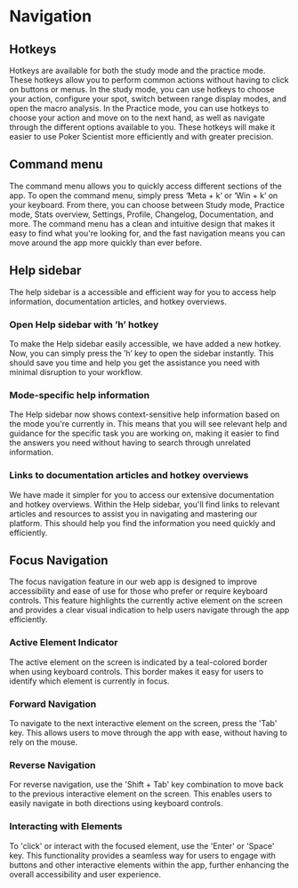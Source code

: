 
# Navigation

## Hotkeys

Hotkeys are available for both the study mode and the practice mode. These hotkeys allow you to perform common actions without having to click on buttons or menus. In the study mode, you can use hotkeys to choose your action, configure your spot, switch between range display modes, and open the macro analysis. In the Practice mode, you can use hotkeys to choose your action and move on to the next hand, as well as navigate through the different options available to you. These hotkeys will make it easier to use Poker Scientist more efficiently and with greater precision.

## Command menu

The command menu allows you to quickly access different sections of the app. To open the command menu, simply press ‘Meta + k‘ or ‘Win + k‘ on your keyboard. From there, you can choose between Study mode, Practice mode, Stats overview, Settings, Profile, Changelog, Documentation, and more. The command menu has a clean and intuitive design that makes it easy to find what you're looking for, and the fast navigation means you can move around the app more quickly than ever before.

<CommandMenu />

## Help sidebar

The help sidebar is a accessible and efficient way for you to access help information, documentation articles, and hotkey overviews.

<HelpSidebar />

### Open Help sidebar with ’h’ hotkey

To make the Help sidebar easily accessible, we have added a new hotkey. Now, you can simply press the ’h’ key to open the sidebar instantly. This should save you time and help you get the assistance you need with minimal disruption to your workflow.

### Mode-specific help information

The Help sidebar now shows context-sensitive help information based on the mode you're currently in. This means that you will see relevant help and guidance for the specific task you are working on, making it easier to find the answers you need without having to search through unrelated information.

### Links to documentation articles and hotkey overviews

We have made it simpler for you to access our extensive documentation and hotkey overviews. Within the Help sidebar, you'll find links to relevant articles and resources to assist you in navigating and mastering our platform. This should help you find the information you need quickly and efficiently.

## Focus Navigation

The focus navigation feature in our web app is designed to improve accessibility and ease of use for those who prefer or require keyboard controls. This feature highlights the currently active element on the screen and provides a clear visual indication to help users navigate through the app efficiently.

### Active Element Indicator

The active element on the screen is indicated by a teal-colored border when using keyboard controls. This border makes it easy for users to identify which element is currently in focus.

### Forward Navigation

To navigate to the next interactive element on the screen, press the 'Tab' key. This allows users to move through the app with ease, without having to rely on the mouse.

### Reverse Navigation

For reverse navigation, use the 'Shift + Tab' key combination to move back to the previous interactive element on the screen. This enables users to easily navigate in both directions using keyboard controls.

### Interacting with Elements

To 'click' or interact with the focused element, use the 'Enter' or 'Space' key. This functionality provides a seamless way for users to engage with buttons and other interactive elements within the app, further enhancing the overall accessibility and user experience.
